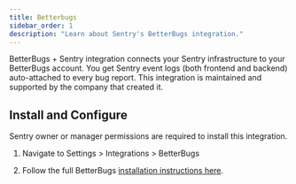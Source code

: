 ```yaml
---
title: Betterbugs
sidebar_order: 1
description: "Learn about Sentry's BetterBugs integration."
---
```


BetterBugs + Sentry integration connects your Sentry infrastructure to your BetterBugs account. You get Sentry event logs (both frontend and backend) auto-attached to every bug report.
This integration is maintained and supported by the company that created it. 

## Install and Configure

<Note>

Sentry owner or manager permissions are required to install this integration.

</Note>

1. Navigate to Settings > Integrations > BetterBugs

2. Follow the full BetterBugs [installation instructions here](https://docs.betterbugs.io/product-features/integrations/sentry).
